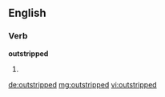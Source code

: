 ==English==

===Verb===
'''outstripped'''

# {{en-past of|outstrip}}

[[de:outstripped]]
[[mg:outstripped]]
[[vi:outstripped]]